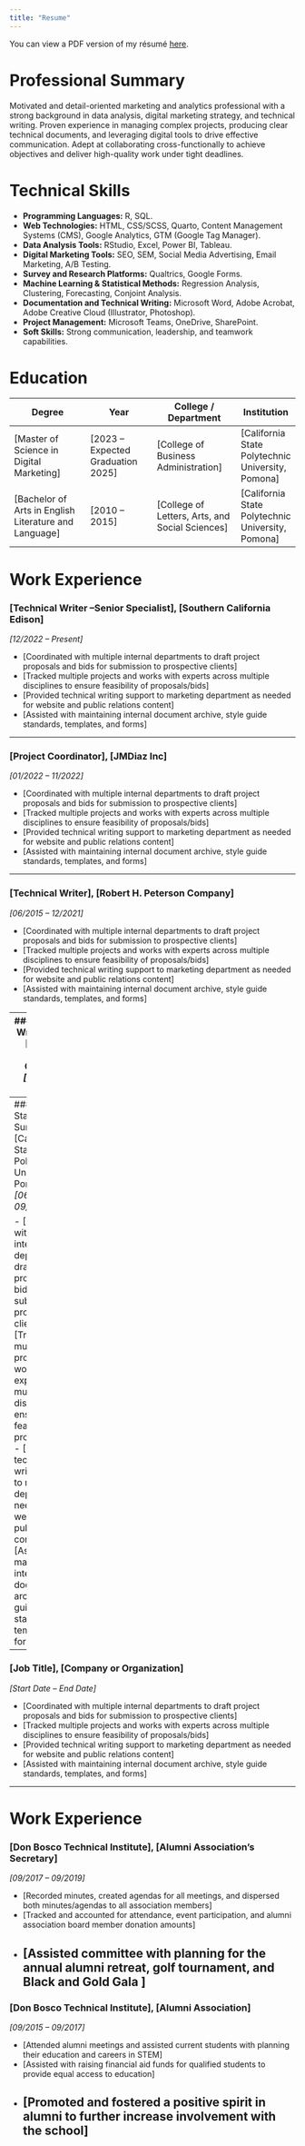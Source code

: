 ```yaml
---
title: "Resume"
---
```


You can view a PDF version of my résumé [here](resume/resume.pdf).

# Professional Summary

Motivated and detail-oriented marketing and analytics professional with a strong background in data analysis, digital marketing strategy, and technical writing. Proven experience in managing complex projects, producing clear technical documents, and leveraging digital tools to drive effective communication. Adept at collaborating cross-functionally to achieve objectives and deliver high-quality work under tight deadlines.


# Technical Skills

- **Programming Languages:** R, SQL.
- **Web Technologies:** HTML, CSS/SCSS, Quarto, Content Management Systems (CMS), Google Analytics, GTM (Google Tag Manager).
- **Data Analysis Tools:** RStudio, Excel, Power BI, Tableau.
- **Digital Marketing Tools:** SEO, SEM, Social Media Advertising, Email Marketing, A/B Testing.
- **Survey and Research Platforms:** Qualtrics, Google Forms.
- **Machine Learning & Statistical Methods:** Regression Analysis, Clustering, Forecasting, Conjoint Analysis.
- **Documentation and Technical Writing:** Microsoft Word, Adobe Acrobat, Adobe Creative Cloud (Illustrator, Photoshop).
- **Project Management:** Microsoft Teams, OneDrive, SharePoint.
- **Soft Skills:** Strong communication, leadership, and teamwork capabilities.

# Education

| Degree                             | Year                          | College / Department                 | Institution         |
| ---------------------------------- | ----------------------------- | ------------------------------------ | ------------------- |
| [Master of Science in Digital Marketing]                     | [2023 – Expected Graduation 2025]     | [College of Business Administration]        | [California State Polytechnic University, Pomona]   |
| [Bachelor of Arts in English Literature and Language] | [2010 – 2015]            | [College of Letters, Arts, and Social Sciences]        | [California State Polytechnic University, Pomona]   |

# Work Experience

### [Technical Writer –Senior Specialist], [Southern California Edison]  
*[12/2022 – Present]*

- [Coordinated with multiple internal departments to draft project proposals and bids for submission to prospective clients]
- [Tracked multiple projects and works with experts across multiple disciplines to ensure feasibility of proposals/bids]  
- [Provided technical writing support to marketing department as needed for website and public relations content] 
- [Assisted with maintaining internal document archive, style guide standards, templates, and forms]

---

### [Project Coordinator], [JMDiaz Inc]  
*[01/2022 – 11/2022]*

- [Coordinated with multiple internal departments to draft project proposals and bids for submission to prospective clients]
- [Tracked multiple projects and works with experts across multiple disciplines to ensure feasibility of proposals/bids]  
- [Provided technical writing support to marketing department as needed for website and public relations content] 
- [Assisted with maintaining internal document archive, style guide standards, templates, and forms]

---

### [Technical Writer], [Robert H. Peterson Company]  
*[06/2015 – 12/2021]*

- [Coordinated with multiple internal departments to draft project proposals and bids for submission to prospective clients]
- [Tracked multiple projects and works with experts across multiple disciplines to ensure feasibility of proposals/bids]  
- [Provided technical writing support to marketing department as needed for website and public relations content] 
- [Assisted with maintaining internal document archive, style guide standards, templates, and forms]

---
### [Technical Writer Intern], [Robert H. Peterson Company]  
*[08/2014 – 06/2015]*

- [Coordinated with multiple internal departments to draft project proposals and bids for submission to prospective clients]
- [Tracked multiple projects and works with experts across multiple disciplines to ensure feasibility of proposals/bids]  
- [Provided technical writing support to marketing department as needed for website and public relations content] 
- [Assisted with maintaining internal document archive, style guide standards, templates, and forms]

---
### [Early Start English Summer Tutor], [California State Polytechnic University, Pomona]  
*[06/2014 – 09/2014]*

- [Coordinated with multiple internal departments to draft project proposals and bids for submission to prospective clients]
- [Tracked multiple projects and works with experts across multiple disciplines to ensure feasibility of proposals/bids]  
- [Provided technical writing support to marketing department as needed for website and public relations content] 
- [Assisted with maintaining internal document archive, style guide standards, templates, and forms]

---
### [Job Title], [Company or Organization]  
*[Start Date – End Date]*

- [Coordinated with multiple internal departments to draft project proposals and bids for submission to prospective clients]
- [Tracked multiple projects and works with experts across multiple disciplines to ensure feasibility of proposals/bids]  
- [Provided technical writing support to marketing department as needed for website and public relations content] 
- [Assisted with maintaining internal document archive, style guide standards, templates, and forms]

---

# Work Experience
### [Don Bosco Technical Institute], [Alumni Association’s Secretary]  
*[09/2017 – 09/2019]*

- [Recorded minutes, created agendas for all meetings, and dispersed both minutes/agendas to all association members]  
- [Tracked and accounted for attendance, event participation, and alumni association board member donation amounts]  
- [Assisted committee with planning for the annual alumni retreat, golf tournament, and Black and Gold Gala ]  
---

### [Don Bosco Technical Institute], [Alumni Association]  
*[09/2015 – 09/2017]*

- [Attended alumni meetings and assisted current students with planning their education and careers in STEM]  
- [Assisted with raising financial aid funds for qualified students to provide equal access to education]  
- [Promoted and fostered a positive spirit in alumni to further increase involvement with the school]  
---
